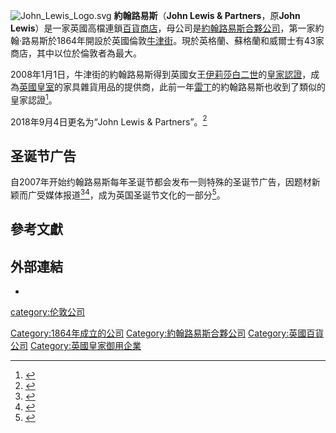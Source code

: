 {{Otheruses|約翰·路易斯 (喬治亞州政治人物)|other=美國的同名政治人物}}
{{Infobox company
| name = John Lewis plc
| logo =| image = John Lewis & Partners Oxford Street store.jpg
| image_caption = 牛津街商店入口
| caption      = Never Knowingly Undersold
| type = 子公司
| genre = [[百貨商店|百貨商店]]
| foundation = {{Start date|1864}}
| founder = [[約翰·路易斯_(英國商人)|約翰·路易斯]]
| location_city = 倫敦
| location_country = 英國
| location = <!-- this parameter modifies "Headquarters" -->
| origins =
| key_people =Andy Street（總經理）
| area_served =
| industry = 零售
| products =
| services =
| revenue = {{Increase}} [[£|£]]40.60億（2013）<ref name="John Lewis Partnership">{{cite web| url=http://www.johnlewispartnership.co.uk/media/press/y2012/press-release-7-march-2012-john-lewis-plc-results-for-the-year-ended-28-january-2012.html| title=John Lewis Partnership - John Lewis Partnership plc Results for the year ended 28 January 2012| accessdate=7 March 2012| deadurl=yes| archiveurl=https://web.archive.org/web/20120312203509/http://www.johnlewispartnership.co.uk/media/press/y2012/press-release-7-march-2012-john-lewis-plc-results-for-the-year-ended-28-january-2012.html| archivedate=2012年3月12日}}</ref>|
| operating_income = {{Increase}} [[£|£]] 2.26億（2013）
| net_income =
| num_employees = 38,100
| divisions =
| subsid =
| owner = [[約翰路易斯合夥公司|約翰路易斯合夥公司]]
| company_slogan = Never Knowingly Undersold（自1925年<ref name="John Lewis Partnership"/>）
| homepage = {{URL|johnlewis.com}}
| dissolved =
| footnotes =
}}[[File:John_Lewis_Logo.svg|thumb]]
'''約翰路易斯'''（'''John Lewis & Partners'''，原'''John Lewis'''）是一家英國高檔連鎖[[百貨商店|百貨商店]]，母公司是[[約翰路易斯合夥公司|約翰路易斯合夥公司]]，第一家約翰·路易斯於1864年開設於英國倫敦[[牛津街|牛津街]]。現於英格蘭、蘇格蘭和威爾士有43家商店，其中以位於倫敦者為最大。

2008年1月1日，牛津街的約翰路易斯得到英國女王[[伊莉莎白二世|伊莉莎白二世]]的[[皇家認證|皇家認證]]，成為[[英國皇室|英國皇室]]的家具雜貨用品的提供商，此前一年[[雷丁|雷丁]]的約翰路易斯也收到了類似的皇家認證<ref>{{cite web |url=http://www.johnlewispartnership.co.uk/Display.aspx?MasterId=56b99c22-cfd9-4da9-a84c-badc3ee9c8d2&NavigationId=1329 |title=John Lewis awarded Royal Warrant |publisher=Johnlewispartnership.co.uk |date= |accessdate=20 April 2012 |deadurl=yes |archiveurl=https://web.archive.org/web/20120314042719/http://www.johnlewispartnership.co.uk/Display.aspx?MasterId=56b99c22-cfd9-4da9-a84c-badc3ee9c8d2&NavigationId=1329 |archivedate=2012年3月14日 }}</ref>。

2018年9月4日更名为“John Lewis & Partners”。<ref name="rebrand">{{cite web|title=John Lewis/Waitrose '& Partners' rebrand splits opinion|url=https://www.campaignlive.co.uk/article/john-lewis-waitrose-partners-rebrand-splits-opinion/1487632|website=Campaign Live|publisher=Haymarket Media Group|accessdate=16 July 2018|archive-date=2021-01-29|archive-url=https://web.archive.org/web/20210129010707/https://www.campaignlive.co.uk/article/john-lewis-waitrose-partners-rebrand-splits-opinion/1487632|dead-url=no}}</ref>

==圣诞节广告==

自2007年开始约翰路易斯每年圣诞节都会发布一则特殊的圣诞节广告，因题材新颖而广受媒体报道<ref>{{cite news|last1=Bold|first1=Ben|title=John Lewis Christmas ads 2007 to 2015: from humble roots to national event|url=http://www.marketingmagazine.co.uk/article/1320008/john-lewis-christmas-ads-2007-2015-humble-roots-national-event|accessdate=8 November 2015|publisher=Marketing Magazine|date=6 November 2015|archive-date=2016-04-26|archive-url=https://web.archive.org/web/20160426123136/http://www.marketingmagazine.co.uk/article/1320008/john-lewis-christmas-ads-2007-2015-humble-roots-national-event|dead-url=no}}</ref><ref name="Regev">{{cite news|last1=Regev|first1=Dana|title=The Christmas commercials that turned into a smash hit|url=http://www.dw.com/en/the-christmas-commercials-that-turned-into-a-smash-hit/a-18835081|accessdate=8 November 2015|publisher=Deutsche Welle|date=8 November 2015|archive-date=2019-11-30|archive-url=https://web.archive.org/web/20191130185021/https://www.dw.com/en/the-christmas-commercials-that-turned-into-a-smash-hit/a-18835081|dead-url=no}}</ref>，成为英国圣诞节文化的一部分<ref>{{cite news|url=https://www.telegraph.co.uk/finance/newsbysector/retailandconsumer/11212935/Its-funny-how-John-Lewis-Christmas-Advert-is-now-part-of-our-Christmas-countdown.html|newspaper=The Telegraph|title=It's funny how John Lewis Christmas Advert is now part of our Christmas countdown|last=Wallop|first=Harry|date=6 November 2014|accessdate=8 November 2015|archive-date=2017-04-20|archive-url=https://web.archive.org/web/20170420083648/http://www.telegraph.co.uk/finance/newsbysector/retailandconsumer/11212935/Its-funny-how-John-Lewis-Christmas-Advert-is-now-part-of-our-Christmas-countdown.html|dead-url=no}}</ref>。

== 參考文獻==
{{Reflist|2}}

==外部連結==
{{commonscat-inline|John Lewis (department store)}}
*{{Official website|http://www.johnlewis.com}}

{{coord|51.497|N|0.14434|W|display=title}}
{{英国百货公司}}
{{DEFAULTSORT:Lewis, John}}
[[Category:1864年成立的公司|Category:1864年成立的公司]]
[[category:伦敦公司|category:伦敦公司]]
[[Category:約翰路易斯合夥公司|Category:約翰路易斯合夥公司]]
[[Category:英國百貨公司|Category:英國百貨公司]]
[[Category:英國皇家御用企業|Category:英國皇家御用企業]]